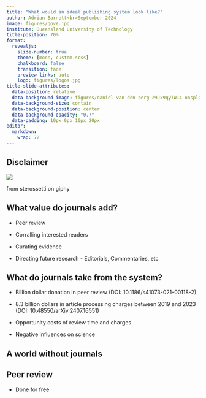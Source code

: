 ```yaml
---
title: "What would an ideal publishing system look like?"
author: Adrian Barnett<br>September 2024
image: figures/gove.jpg
institute: Queensland University of Technology
title-position: 70%
format:
  revealjs: 
    slide-number: true
    theme: [moon, custom.scss]
    chalkboard: false
    transition: fade
    preview-links: auto
    logo: figures/logos.jpg
title-slide-attributes:
  data-position: relative
  data-background-image: figures/daniel-van-den-berg-29Jx9qyTW14-unsplash.jpg
  data-background-size: contain
  data-background-position: center
  data-background-opacity: "0.7"
  data-padding: 10px 0px 10px 20px
editor: 
  markdown: 
    wrap: 72
---
```


  
## Disclaimer {.center}

![](https://i.giphy.com/media/v1.Y2lkPTc5MGI3NjExNTM5Y2prdnptYzZjcDVhZXhmaGxuM2h0dzY1bWN0cmJkcWdkdnQxNSZlcD12MV9pbnRlcm5hbF9naWZfYnlfaWQmY3Q9Zw/Ie3U6gTmbY4KTQtOPJ/giphy.gif)


::: aside
from sterossetti on giphy
:::

## What value do journals add?

::: incremental
- Peer review

- Corralling interested readers

- Curating evidence

- Directing future research - Editorials, Commentaries, etc
:::

## What do journals take from the system?

::: incremental
- Billion dollar donation in peer review (DOI: 10.1186/s41073-021-00118-2)

- 8.3 billion dollars in article processing charges between 2019 and 2023 (DOI: 10.48550/arXiv.2407.16551)

- Opportunity costs of review time and charges

- Negative influences on science
:::

## A world without journals

## Peer review

- Done for free

